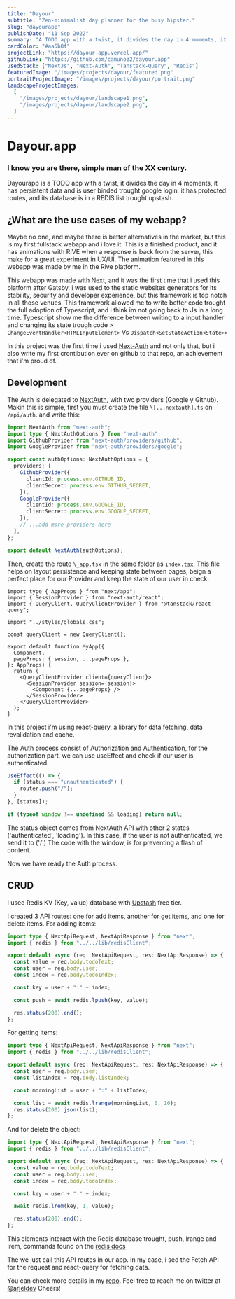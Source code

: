 ```yaml
---
title: "Dayour"
subtitle: "Zen-minimalist day planner for the busy hipster."
slug: "dayourapp"
publishDate: "11 Sep 2022"
summary: "A TODO app with a twist, it divides the day in 4 moments, it has persistent data and is user binded trought google login, it has protected routes, and its database is in a REDIS list trought upstash."
cardColor: "#aa5b8f"
projectLink: "https://dayour-app.vercel.app/"
githubLink: "https://github.com/camunoz2/dayour.app"
usedStack: ["NextJs", "Next-Auth", "Tanstack-Query", "Redis"]
featuredImage: "/images/projects/dayour/featured.png"
portraitProjectImage: "/images/projects/dayour/portrait.png"
landscapeProjectImages:
  [
    "/images/projects/dayour/landscape1.png",
    "/images/projects/dayour/landscape2.png",
  ]
---
```


# Dayour.app

### I know you are there, simple man of the XX century.

Dayourapp is a TODO app with a twist, it divides the day in 4 moments, it has persistent data and is user binded trought google login, it has protected routes, and its database is in a REDIS list trought upstash.

## ¿What are the use cases of my webapp?

Maybe no one, and maybe there is better alternatives in the market, but this is my first fullstack webapp and i love it. This is a finished product, and it has animations with RIVE when a response is back from the server, this make for a great experiment in UX/UI. The animation featured in this webapp was made by me in the Rive platform.

This webapp was made with Next, and it was the first time that i used this platform after Gatsby, i was used to the static websites generators for its stability, security and developer experience, but this framework is top notch in all those venues. This framework allowed me to write better code trought the full adoption of Typescript, and i think im not going back to Js in a long time. Typescript show me the difference between writing to a input handler and changing its state trough code > `ChangeEventHandler<HTMLInputElement>` Vs `Dispatch<SetStateAction<State>>`

In this project was the first time i used [Next-Auth](https://next-auth.js.org) and not only that, but i also write my first crontibution ever on github to that repo, an achievement that i'm proud of.

## Development

The Auth is delegated to [NextAuth](https://next-auth.js.org/), with two providers (Google y Github). Makin this is simple, first you must create the file `\[...nextauth].ts` on `/api/auth`. and write this:

```ts
import NextAuth from "next-auth";
import type { NextAuthOptions } from "next-auth";
import GithubProvider from "next-auth/providers/github";
import GoogleProvider from "next-auth/providers/google";

export const authOptions: NextAuthOptions = {
  providers: [
    GithubProvider({
      clientId: process.env.GITHUB_ID,
      clientSecret: process.env.GITHUB_SECRET,
    }),
    GoogleProvider({
      clientId: process.env.GOOGLE_ID,
      clientSecret: process.env.GOOGLE_SECRET,
    }),
    // ...add more providers here
  ],
};

export default NextAuth(authOptions);
```

Then, create the route `\_app.tsx` in the same folder as `index.tsx`. This file helps on layout persistence and keeping state between pages, beign a perfect place for our Provider and keep the state of our user in check.

```tsx
import type { AppProps } from "next/app";
import { SessionProvider } from "next-auth/react";
import { QueryClient, QueryClientProvider } from "@tanstack/react-query";

import "../styles/globals.css";

const queryClient = new QueryClient();

export default function MyApp({
  Component,
  pageProps: { session, ...pageProps },
}: AppProps) {
  return (
    <QueryClientProvider client={queryClient}>
      <SessionProvider session={session}>
        <Component {...pageProps} />
      </SessionProvider>
    </QueryClientProvider>
  );
}
```

In this project i'm using react-query, a library for data fetching, data revalidation and cache.

The Auth process consist of Authorization and Authentication, for the authorization part, we can use useEffect and check if our user is authenticated.

```ts
useEffect(() => {
  if (status === "unauthenticated") {
    router.push("/");
  }
}, [status]);

if (typeof window !== undefined && loading) return null;
```

The status object comes from NextAuth API with other 2 states ('authenticated', 'loading'). In this case, if the user is not authenticated, we send it to ('/') The code with the window, is for preventing a flash of content.

Now we have ready the Auth process.

## CRUD

I used Redis KV (Key, value) database with [Upstash](https://upstash.com/) free tier.

I created 3 API routes: one for add items, another for get items, and one for delete items. For adding items:

```ts
import type { NextApiRequest, NextApiResponse } from "next";
import { redis } from "../../lib/redisClient";

export default async (req: NextApiRequest, res: NextApiResponse) => {
  const value = req.body.todoText;
  const user = req.body.user;
  const index = req.body.todoIndex;

  const key = user + ":" + index;

  const push = await redis.lpush(key, value);

  res.status(200).end();
};
```

For getting items:

```ts
import type { NextApiRequest, NextApiResponse } from "next";
import { redis } from "../../lib/redisClient";

export default async (req: NextApiRequest, res: NextApiResponse) => {
  const user = req.body.user;
  const listIndex = req.body.listIndex;

  const morningList = user + ":" + listIndex;

  const list = await redis.lrange(morningList, 0, 10);
  res.status(200).json(list);
};
```

And for delete the object:

```ts
import type { NextApiRequest, NextApiResponse } from "next";
import { redis } from "../../lib/redisClient";

export default async (req: NextApiRequest, res: NextApiResponse) => {
  const value = req.body.todoText;
  const user = req.body.user;
  const index = req.body.todoIndex;

  const key = user + ":" + index;

  await redis.lrem(key, 1, value);

  res.status(200).end();
};
```

This elements interact with the Redis database trought, push, lrange and lrem, commands found on the [redis docs](https://redis.io/commands/)

The we just call this API routes in our app. In my case, i sed the Fetch API for the request and react-query for fetching data.

You can check more details in my [repo](https://github.com/camunoz2/dayour.app).
Feel free to reach me on twitter at [@arjeldev](https://twitter.com/arjeldev)
Cheers!
